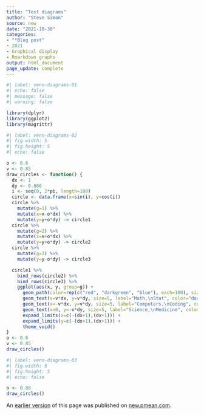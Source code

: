 ```yaml
---
title: "Test diagrams"
author: "Steve Simon"
source: new
date: "2021-10-30"
categories:
- "*Blog post"
- 2021
- Graphical display
- Rmarkdown graphs
output: html_document
page_update: complete
---
```



```r
#| label: venn-diagrams-01
#| echo: false
#| message: false
#| warning: false

library(dplyr)
library(ggplot2)
library(magrittr)
```

```r
#| label: venn-diagrams-02
#| fig.width: 5
#| fig.height: 5
#| echo: false

o <- 0.6
v <- 0.85
draw_circles <- function() {
  dx <- 1
  dy <- 0.866
  i <- seq(0, 2*pi, length=100)
  circle <- data.frame(x=sin(i), y=cos(i))
  circle %>%
    mutate(g=1) %>%
    mutate(x=x-o*dx) %>%
    mutate(y=y+o*dy) -> circle1
  circle %>%
    mutate(g=2) %>%
    mutate(x=x+o*dx) %>%
    mutate(y=y+o*dy) -> circle2
  circle %>%
    mutate(g=3) %>%
    mutate(y=y-o*dy) -> circle3

  circle1 %>%
    bind_rows(circle2) %>%
    bind_rows(circle3) %>%
    ggplot(aes(x, y, group=g)) + 
      geom_path(color=rep(c("red", "darkgreen", "blue"), each=100), size=3) +
      geom_text(x=v*dx, y=v*dy, size=5, label="Math,\nStat", color="darkgreen") +
      geom_text(x=-v*dx, y=v*dy, size=5, label="Computers,\nCoding", color="red") +
      geom_text(x=0, y=-v*dy, size=5, label="Science,\nMedicine", color="blue") +
      expand_limits(x=c(-(dx+1),(dx+1))) +
      expand_limits(y=c(-(dx+1),(dx+1))) +
      theme_void()
}
o <- 0.6
v <- 0.85
draw_circles()
```

```r
#| label: venn-diagrams-03
#| fig.width: 5
#| fig.height: 5
#| echo: false

o <- 0.88
draw_circles()
```
An [earlier version][sim2] of this page was published on [new.pmean.com][sim1].

[sim1]: http://new.pmean.com
[sim2]: http://new.pmean.com/venn-diagram/
